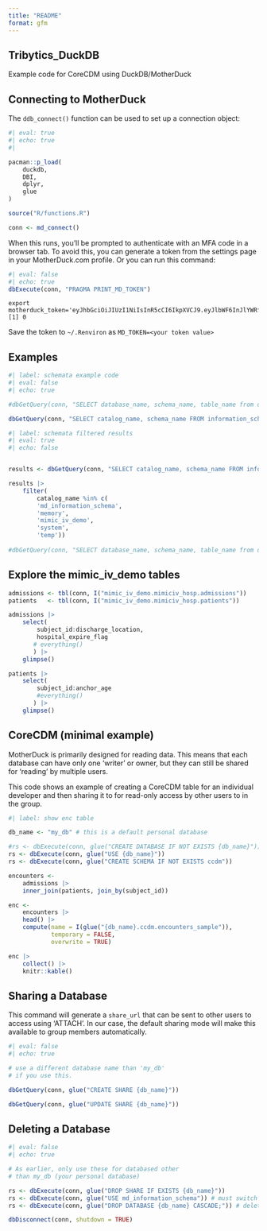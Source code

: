 ```yaml
---
title: "README"
format: gfm 
---
```


## Tribytics_DuckDB

Example code for CoreCDM using DuckDB/MotherDuck



## Connecting to MotherDuck

The `ddb_connect()` function can be used to set up a connection object: 

```r
#| eval: true
#| echo: true
#| 

pacman::p_load(
    duckdb,
    DBI,
    dplyr,
    glue
)

source("R/functions.R")

conn <- md_connect() 

```

When this runs, you'll be prompted to authenticate with an MFA code in a browser tab. To avoid this, you can generate a token from the settings page in your MotherDuck.com profile. Or you can run this command: 


```r
#| eval: false
#| echo: true
dbExecute(conn, "PRAGMA PRINT_MD_TOKEN")
```
```
export motherduck_token='eyJhbGciOiJIUzI1NiIsInR5cCI6IkpXVCJ9.eyJlbWF6InJlYWRfd3JpdGUiLCJpYXQiOjE3NjAyODcxMDR9.HVdfQvKw1wPRTQ4c1KeYtvWpUdtbAk46P3kqo_h0k0E'
[1] 0  
```
Save the token to `~/.Renviron` as `MD_TOKEN=<your token value>`

## Examples 


```r
#| label: schemata example code
#| eval: false
#| echo: true

#dbGetQuery(conn, "SELECT database_name, schema_name, table_name from duckdb_tables();")

dbGetQuery(conn, "SELECT catalog_name, schema_name FROM information_schema.schemata;")


```

```r
#| label: schemata filtered results
#| eval: true
#| echo: false


results <- dbGetQuery(conn, "SELECT catalog_name, schema_name FROM information_schema.schemata;")

results |> 
    filter(
        catalog_name %in% c(
        'md_information_schema', 
        'memory', 
        'mimic_iv_demo',
        'system', 
        'temp'))
        
#dbGetQuery(conn, "SELECT database_name, schema_name, table_name from duckdb_tables();")

```

## Explore the mimic_iv_demo tables


```r

admissions <- tbl(conn, I("mimic_iv_demo.mimiciv_hosp.admissions"))
patients   <- tbl(conn, I("mimic_iv_demo.mimiciv_hosp.patients"))

admissions |> 
    select(
        subject_id:discharge_location,
        hospital_expire_flag
       # everything()
       ) |> 
    glimpse()

```

```r
patients |> 
    select(
        subject_id:anchor_age
        #everything()
       ) |> 
    glimpse()

```

## CoreCDM (minimal example)

MotherDuck is primarily designed for reading data. This means that each database can have only one 'writer' or owner, but they can still be shared for 'reading' by multiple users.

This code shows an example of creating a CoreCDM table for an individual developer and then sharing it to for read-only access by other users to in the group.

```r
#| label: show enc table 

db_name <- "my_db" # this is a default personal database

#rs <- dbExecute(conn, glue("CREATE DATABASE IF NOT EXISTS {db_name}"))
rs <- dbExecute(conn, glue("USE {db_name}"))
rs <- dbExecute(conn, glue("CREATE SCHEMA IF NOT EXISTS ccdm"))

encounters <- 
    admissions |> 
    inner_join(patients, join_by(subject_id))

enc <- 
    encounters |> 
    head() |>
    compute(name = I(glue("{db_name}.ccdm.encounters_sample")), 
            temporary = FALSE, 
            overwrite = TRUE)

enc |> 
    collect() |> 
    knitr::kable()

```




## Sharing a Database

This command will generate a `share_url` that can be sent to other users to access using 'ATTACH'. In our case, the default sharing mode will make this available to group members automatically. 

```r
#| eval: false
#| echo: true

# use a different database name than 'my_db' 
# if you use this.

dbGetQuery(conn, glue("CREATE SHARE {db_name}"))

dbGetQuery(conn, glue("UPDATE SHARE {db_name}"))

```


## Deleting a Database

```r
#| eval: false 
#| echo: true

# As earlier, only use these for databased other 
# than my_db (your personal database)

rs <- dbExecute(conn, glue("DROP SHARE IF EXISTS {db_name}"))
rs <- dbExecute(conn, glue("USE md_information_schema")) # must switch to a different database first
rs <- dbExecute(conn, glue("DROP DATABASE {db_name} CASCADE;")) # deletes all schemas & tables

```

```r
dbDisconnect(conn, shutdown = TRUE)

```

